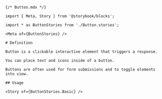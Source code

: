 ```mdx
{/* Button.mdx */}

import { Meta, Story } from '@storybook/blocks';

import * as ButtonStories from './Button.stories';

<Meta of={ButtonStories} />

# Definition

Button is a clickable interactive element that triggers a response.

You can place text and icons inside of a button.

Buttons are often used for form submissions and to toggle elements into view.

## Usage

<Story of={ButtonStories.Basic} />
```
